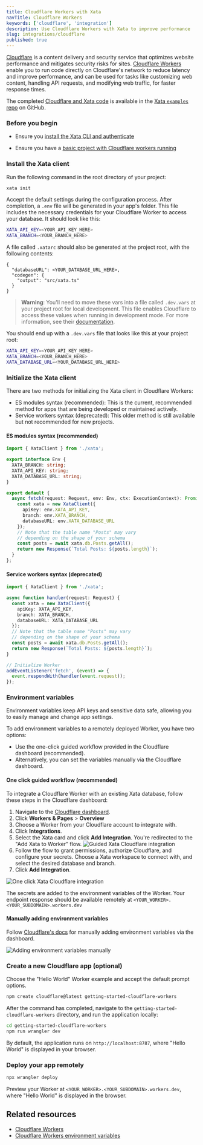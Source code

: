 ```yaml
---
title: Cloudflare Workers with Xata
navTitle: Cloudflare Workers
keywords: ['cloudflare', 'integration']
description: Use Cloudflare Workers with Xata to improve performance
slug: integrations/cloudflare
published: true
---
```


[Cloudflare](https://www.cloudflare.com/en-gb/) is a content delivery and security service that optimizes website performance and mitigates security risks for sites. [Cloudflare Workers](https://workers.cloudflare.com/) enable you to run code directly on Cloudflare's network to reduce latency and improve performance, and can be used for tasks like customizing web content, handling API requests, and modifying web traffic, for faster response times.

The completed [Cloudflare and Xata code](https://github.com/xataio/examples/tree/main/apps/getting-started-cloudflare-workers) is available in the [Xata `examples` repo](https://github.com/xataio/examples) on GitHub.

### Before you begin

- Ensure you [install the Xata CLI and authenticate](https://xata.io/docs/getting-started/installation)

- Ensure you have a [basic project with Cloudflare workers running](https://xata.io/docs/integrations/cloudflare#create-a-new-cloudflare-app-optional)

### Install the Xata client

Run the following command in the root directory of your project:

```sh
xata init
```

Accept the default settings during the configuration process. After completion, a `.env` file will be generated in your app's folder. This file includes the necessary credentials for your Cloudflare Worker to access your database. It should look like this:

```bash title=".env"
XATA_API_KEY=<YOUR_API_KEY_HERE>
XATA_BRANCH=<YOUR_BRANCH_HERE>
```

A file called `.xatarc` should also be generated at the project root, with the following contents:

```base title=".xatarc"
{
  "databaseURL": <YOUR_DATABASE_URL_HERE>,
  "codegen": {
    "output": "src/xata.ts"
  }
}
```

> **Warning**: You'll need to move these vars into a file called `.dev.vars` at your project root for local development. This file enables Cloudflare to access these values when running in development mode. For more information, see their [documentation](https://developers.cloudflare.com/workers/configuration/environment-variables/#interact-with-environment-variables-locally).

You should end up with a `.dev.vars` file that looks like this at your project root:

```bash title=".dev.vars"
XATA_API_KEY=<YOUR_API_KEY_HERE>
XATA_BRANCH=<YOUR_BRANCH_HERE>
XATA_DATABASE_URL=<YOUR_DATABASE_URL_HERE>
```

### Initialize the Xata client

There are two methods for initializing the Xata client in Cloudflare Workers:

- ES modules syntax (recommended): This is the current, recommended method for apps that are being developed or maintained actively.
- Service workers syntax (deprecated): This older method is still available but not recommended for new projects.

#### ES modules syntax (recommended)

```ts title="src/index.ts"
import { XataClient } from './xata';

export interface Env {
  XATA_BRANCH: string;
  XATA_API_KEY: string;
  XATA_DATABASE_URL: string;
}

export default {
  async fetch(request: Request, env: Env, ctx: ExecutionContext): Promise<Response> {
    const xata = new XataClient({
      apiKey: env.XATA_API_KEY,
      branch: env.XATA_BRANCH,
      databaseURL: env.XATA_DATABASE_URL
    });
    // Note that the table name "Posts" may vary
    // depending on the shape of your schema
    const posts = await xata.db.Posts.getAll();
    return new Response(`Total Posts: ${posts.length}`);
  }
};
```

#### Service workers syntax (deprecated)

```ts title="src/index.ts"
import { XataClient } from './xata';

async function handler(request: Request) {
  const xata = new XataClient({
    apiKey: XATA_API_KEY,
    branch: XATA_BRANCH,
    databaseURL: XATA_DATABASE_URL
  });
  // Note that the table name "Posts" may vary
  // depending on the shape of your schema
  const posts = await xata.db.Posts.getAll();
  return new Response(`Total Posts: ${posts.length}`);
}

// Initialize Worker
addEventListener('fetch', (event) => {
  event.respondWith(handler(event.request));
});
```

### Environment variables

Environment variables keep API keys and sensitive data safe, allowing you to easily manage and change app settings.

To add environment variables to a remotely deployed Worker, you have two options:

- Use the one-click guided workflow provided in the Cloudflare dashboard (recommended).
- Alternatively, you can set the variables manually via the Cloudflare dashboard.

#### One click guided workflow (recommended)

To integrate a Cloudflare Worker with an existing Xata database, follow these steps in the Cloudflare dashboard:

1.  Navigate to the [Cloudflare dashboard](https://dash.cloudflare.com/).
2.  Click **Workers & Pages** > **Overview**
3.  Choose a Worker from your Cloudflare account to integrate with.
4.  Click **Integrations**.
5.  Select the Xata card and click **Add Integration**. You're redirected to the "Add Xata to Worker" flow.
    ![Guided Xata Cloudflare integration](images/cloudflare-integration-env.png)
6.  Follow the flow to grant permissions, authorize Cloudflare, and configure your secrets. Choose a Xata workspace to connect with, and select the desired database and branch.
7.  Click **Add Integration**.

![One click Xata Cloudflare integration](images/cloudflare-integration-env.png)

The secrets are added to the environment variables of the Worker. Your endpoint response should be available remotely at `<YOUR_WORKER>.<YOUR_SUBDOMAIN>.workers.dev`

#### Manually adding environment variables

Follow [Cloudflare's docs](https://developers.cloudflare.com/workers/configuration/environment-variables/#add-environment-variables-via-the-dashboard) for manually adding environment variables via the dashboard.

![Adding environment variables manually](images/cloudflare-manual-env.png)

### Create a new Cloudflare app (optional)

<Expand title="Hello world example">

Choose the "Hello World" Worker example and accept the default prompt options.

```sh
npm create cloudflare@latest getting-started-cloudflare-workers
```

After the command has completed, navigate to the `getting-started-cloudflare-workers` directory, and run the application locally:

```sh
cd getting-started-cloudflare-workers
npm run wrangler dev
```

By default, the application runs on `http://localhost:8787`, where "Hello World" is displayed in your browser.

### Deploy your app remotely

```sh
npx wrangler deploy
```

Preview your Worker at `<YOUR_WORKER>.<YOUR_SUBDOMAIN>.workers.dev`, where "Hello World" is displayed in the browser.

</Expand>

## Related resources

- [Cloudflare Workers](https://developers.cloudflare.com/workers/)
- [Cloudflare Workers environment variables](https://developers.cloudflare.com/workers/configuration/environment-variables/)
